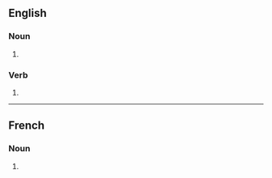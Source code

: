 ==English==

===Noun===
{{head|en|noun form}}

# {{plural of|chevron|lang=en}}

===Verb===
{{head|en|verb form}}

# {{en-third-person singular of|chevron}}

----

==French==

===Noun===
{{head|fr|noun plural form|g=m}}

# {{plural of|chevron|lang=fr}}